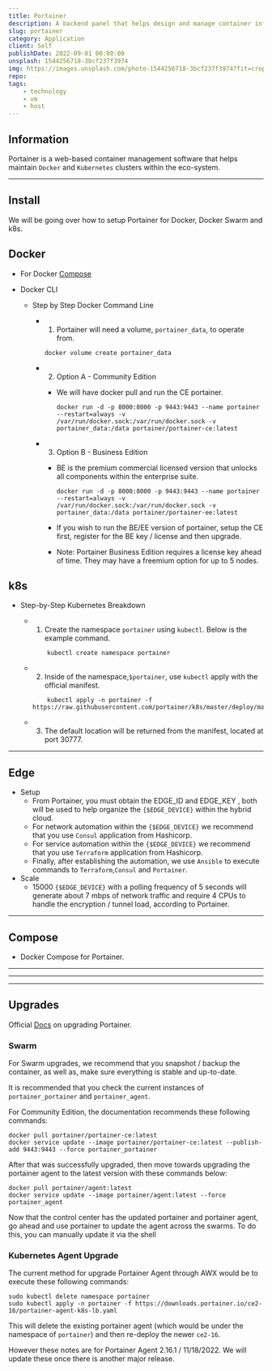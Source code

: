 ```yaml
---
title: Portainer
description: A backend panel that helps design and manage container infrastructure within Docker and Kubernetes.
slug: portainer
category: Application
client: Self
publishDate: 2022-09-01 00:00:00
unsplash: 1544256718-3bcf237f3974
img: https://images.unsplash.com/photo-1544256718-3bcf237f3974?fit=crop&w=1400&h=700&q=75
repo:
tags:
    - technology
    - vm
    - host
---
```




<MDXJS>

## Information

Portainer is a web-based container management software that helps maintain `Docker` and `Kubernetes` clusters within the eco-system.


</MDXJS>

---

<MDXJS>

## Install

We will be going over how to setup Portainer for Docker, Docker Swarm and k8s.

## Docker

-   For Docker [Compose](https://kbve.com/application/portainer#compose)

-   Docker CLI

    -   Step by Step Docker Command Line

        -   1. Portainer will need a volume, `portainer_data`, to operate from.

            ```shell
            docker volume create portainer_data
            ```

        -   2. Option A - Community Edition

            -   We will have docker pull and run the CE portainer.

                ```shell
                docker run -d -p 8000:8000 -p 9443:9443 --name portainer --restart=always -v /var/run/docker.sock:/var/run/docker.sock -v portainer_data:/data portainer/portainer-ce:latest
                ```

        -   3. Option B - Business Edition

            -   BE is the premium commercial licensed version that unlocks all components within the enterprise suite.

                ```shell
                docker run -d -p 8000:8000 -p 9443:9443 --name portainer --restart=always -v /var/run/docker.sock:/var/run/docker.sock -v portainer_data:/data portainer/portainer-ee:latest
                ```

            -   If you wish to run the BE/EE version of portainer, setup the CE first, register for the BE key / license and then upgrade.
            -   Note: Portainer Business Edition requires a license key ahead of time. They may have a freemium option for up to 5 nodes.

## k8s

-   Step-by-Step Kubernetes Breakdown

    -   1. Create the namespace `portainer` using `kubectl`. Below is the example command.

        ```shell
            kubectl create namespace portainer
        ```

    -   2. Inside of the namespace,`$portainer`, use `kubectl` apply with the official manifest.

        ```shell
            kubectl apply -n portainer -f https://raw.githubusercontent.com/portainer/k8s/master/deploy/manifests/portainer/portainer.yaml
        ```

    -   3. The default location will be returned from the manifest, located at port 30777.


</MDXJS>

---

<MDXJS>

## Edge

-   Setup
    -   From Portainer, you must obtain the EDGE_ID and EDGE_KEY , both will be used to help organize the `{$EDGE_DEVICE}` within the hybrid cloud.
    -   For network automation within the `{$EDGE_DEVICE}` we recommend that you use `Consul` application from Hashicorp.
    -   For service automation within the `{$EDGE_DEVICE}` we recommend that you use `Terraform` application from Hashicorp.
    -   Finally, after establishing the automation, we use `Ansible` to execute commands to `Terraform`,`Consul` and `Portainer`.
-   Scale
    -   15000 `{$EDGE_DEVICE}` with a polling frequency of 5 seconds will generate about 7 mbps of network traffic and require 4 CPUs to handle the encryption / tunnel load, according to Portainer.


</MDXJS>

---

<MDXJS>

## Compose

-   Docker Compose for Portainer.
 


</MDXJS>

---

<MDXJS>

* * *


</MDXJS>

---

<MDXJS>

## Upgrades

Official [Docs](https://docs.portainer.io/start/upgrade/) on upgrading Portainer.

### Swarm

For Swarm upgrades, we recommend that you snapshot / backup the container, as well as, make sure everything is stable and up-to-date.

It is recommended that you check the current instances of `portainer_portainer` and `portainer_agent`.

For Community Edition, the documentation recommends these following commands:

```shell
docker pull portainer/portainer-ce:latest
docker service update --image portainer/portainer-ce:latest --publish-add 9443:9443 --force portainer_portainer
```

After that was successfully upgraded, then move towards upgrading the portainer agent to the latest version with these commands below:

```shell
docker pull portainer/agent:latest
docker service update --image portainer/agent:latest --force portainer_agent
```

Now that the control center has the updated portainer and portainer agent, go ahead and use portainer to update the agent across the swarms.
To do this, you can manually update it via the shell

### Kubernetes Agent Upgrade

The current method for upgrade Portainer Agent through AWX would be to execute these following commands:

```shell
sudo kubectl delete namespace portainer
sudo kubectl apply -n portainer -f https://downloads.portainer.io/ce2-16/portainer-agent-k8s-lb.yaml
```

This will delete the existing portainer agent (which would be under the namespace of `portainer`) and then re-deploy the newer `ce2-16`.

However these notes are for Portainer Agent 2.16.1 / 11/18/2022. We will update these once there is another major release.

</MDXJS>
